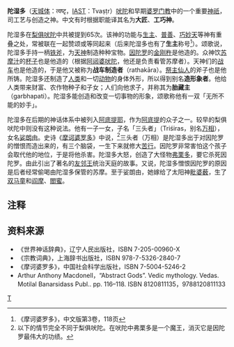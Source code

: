 '''陀湿多'''（[[天城体|天城体]]：त्वष्टृ，[[IAST|IAST]]：Tvaṣṭr）[[吠陀|吠陀]]和早期[[婆罗门教|婆罗门教]]中的一个重要[[神祇|神祇]]，司工艺与创造之神。中文有时根据职能译其名为'''大匠'''、'''工巧神'''。

陀湿多在[[梨俱吠陀|梨俱吠陀]]中共被提到65次。该神的功能与[[生主|生主]]、[[普善|普善]]、[[巧妙天|巧妙天]]等神有重叠之处，常被联在一起赞颂或等同起来（后来陀湿多也有了'''生主'''称号<ref>《摩诃婆罗多》，中文版第3卷，118页</ref>）。颂歌说，陀湿多手持一柄[[铁|铁]][[斧|斧]]，为[[提婆|天神]]制造种种宝物。[[因陀罗|因陀罗]]的[[金刚杵|金刚杵]]是他造的。众神饮[[苏摩汁|苏摩汁]]的[[杯子|杯子]]也是他造的（根据[[阿闼婆吠陀|阿闼婆吠陀]]，他还是负责看管苏摩者）。天神们的[[战车|战车]]也是他造的，于是他又被称为'''战车制造者'''（rathakāra）。[[祭主仙人|祭主仙人]]的斧子也是他所铸。陀湿多还制造了[[人类|人类]]和一切[[动物|动物]]的身体外形，所以得到别名'''造形象者'''。他给人类带来财富、农作物种子和子女；人们向他求子，并称其为'''胎藏主'''（garbhapati）。陀湿多能创造和改变一切事物的形象，颂歌称他有一双「无所不能的妙手」。

陀湿多在后期的神话体系中被列入[[阿底提耶|阿底提耶]]，作为[[阿底提|阿底提]]的众子之一。较早的梨俱吠陀中则没有这种说法。他有一子一女，子名「三头者」（Triśiras，别名[[万相|万相]]），女名[[娑朗由|娑朗由]]。史诗《[[摩诃婆罗多|摩诃婆罗多]]》中说，<ref>以下的情节完全不同于梨俱吠陀。在吠陀中弗栗多是一个魔王，消灭它是因陀罗最伟大的功绩。</ref>三头者（万相）是陀湿多出于对因陀罗的憎恨而造出来的，有三个脑袋，一生下来就修大[[苦行|苦行]]。因陀罗非常害怕这个孩子会取代他的地位，于是将他杀害。陀湿多大怒，创造了大怪物[[弗栗多|弗栗多]]，要它杀死因陀罗。由此引出了著名的[[友邻王|友邻王]]统治天庭的故事。又说，陀湿多憎恨因陀罗的原因是后者经常偷喝由陀湿多保管的苏摩。至于娑朗由，她嫁给了太阳神[[毗婆薮|毗婆薮]]，生了[[双马童|双马童]]和[[阎摩|阎摩]]、[[閻蜜|閻蜜]]。

==注释==
<references/>

==资料来源==
*《世界神话辞典》，辽宁人民出版社，ISBN 7-205-00960-X
*《宗教词典》，上海辞书出版社，ISBN 978-7-5326-2840-7
*《摩诃婆罗多》，中国社会科学出版社，ISBN 7-5004-5246-2
*Arthur Anthony Macdonell，“Abstract Gods”. Vedic mythology. Vedas. Motilal Banarsidass Publ.. pp. 116–118. ISBN 8120811135，9788120811133

{{印度神话}}

[[Category:印度教神祇|T]]